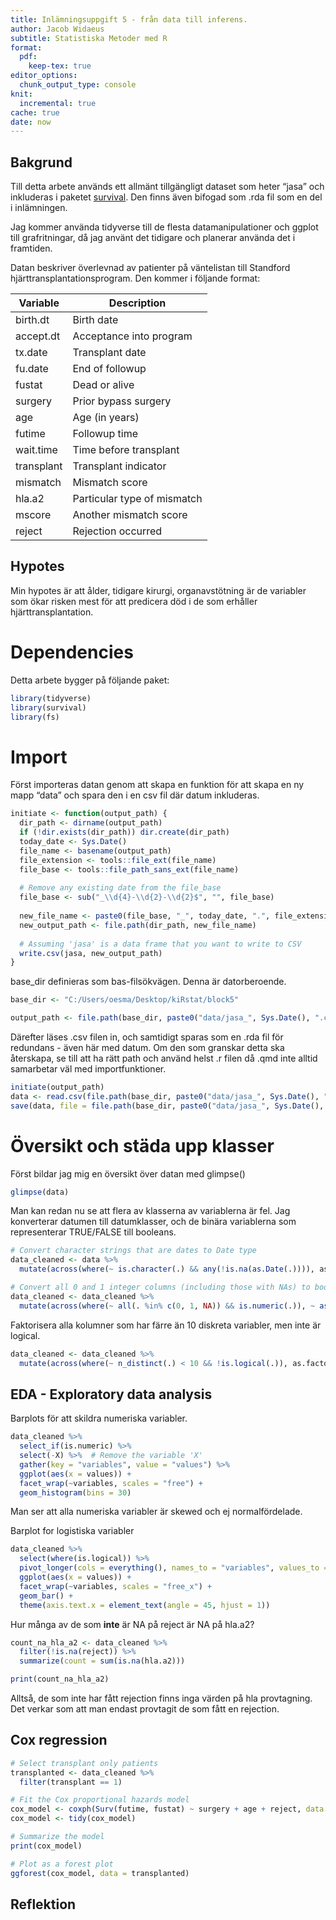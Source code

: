 ```yaml
---
title: Inlämningsuppgift 5 - från data till inferens.
author: Jacob Widaeus
subtitle: Statistiska Metoder med R
format:
  pdf:
    keep-tex: true
editor_options:
  chunk_output_type: console
knit:
  incremental: true
cache: true
date: now
---
```

## Bakgrund
Till detta arbete används ett allmänt tillgängligt dataset som heter "jasa" och inkluderas i paketet [survival](https://cran.r-project.org/web/packages/survival/index.html). Den finns även bifogad som .rda fil som en del i inlämningen.

Jag kommer använda tidyverse till de flesta datamanipulationer och ggplot till grafritningar, då jag använt det tidigare och planerar använda det i framtiden.

Datan beskriver överlevnad av patienter på väntelistan till Standford hjärttransplantationsprogram.
Den kommer i följande format:


| Variable    | Description                    |
|-------------|--------------------------------|
| birth.dt    | Birth date                     |
| accept.dt   | Acceptance into program        |
| tx.date     | Transplant date                |
| fu.date     | End of followup                |
| fustat      | Dead or alive                  |
| surgery     | Prior bypass surgery           |
| age         | Age (in years)                 |
| futime      | Followup time                  |
| wait.time   | Time before transplant         |
| transplant  | Transplant indicator           |
| mismatch    | Mismatch score                 |
| hla.a2      | Particular type of mismatch    |
| mscore      | Another mismatch score         |
| reject      | Rejection occurred             |


## Hypotes
Min hypotes är att ålder, tidigare kirurgi, organavstötning är de variabler som ökar risken mest för att predicera död i de som erhåller hjärttransplantation.

# Dependencies
Detta arbete bygger på följande paket:
```r
library(tidyverse)
library(survival)
library(fs)
```

# Import
Först importeras datan genom att skapa en funktion för att skapa en ny mapp "data" och spara den i en csv fil där datum inkluderas.
```r
initiate <- function(output_path) {
  dir_path <- dirname(output_path)
  if (!dir.exists(dir_path)) dir.create(dir_path)
  today_date <- Sys.Date()
  file_name <- basename(output_path)
  file_extension <- tools::file_ext(file_name)
  file_base <- tools::file_path_sans_ext(file_name)
  
  # Remove any existing date from the file_base
  file_base <- sub("_\\d{4}-\\d{2}-\\d{2}$", "", file_base)
  
  new_file_name <- paste0(file_base, "_", today_date, ".", file_extension)
  new_output_path <- file.path(dir_path, new_file_name)
  
  # Assuming 'jasa' is a data frame that you want to write to CSV
  write.csv(jasa, new_output_path)
}
```

base_dir definieras som bas-filsökvägen. Denna är datorberoende.
```r
base_dir <- "C:/Users/oesma/Desktop/kiRstat/block5"
```
```r
output_path <- file.path(base_dir, paste0("data/jasa_", Sys.Date(), ".csv"))
```
Därefter läses .csv filen in, och samtidigt sparas som en .rda fil för redundans - även här med datum. Om den som granskar detta ska återskapa, se till att ha rätt path och använd helst .r filen då .qmd inte alltid samarbetar väl med importfunktioner.
```r
initiate(output_path)
data <- read.csv(file.path(base_dir, paste0("data/jasa_", Sys.Date(), ".csv")))
save(data, file = file.path(base_dir, paste0("data/jasa_", Sys.Date(), ".rda")))
```

# Översikt och städa upp klasser
Först bildar jag mig en översikt över datan med glimpse()
```r
glimpse(data)
```
Man kan redan nu se att flera av klasserna av variablerna är fel. Jag konverterar datumen till datumklasser, och de binära variablerna som representerar TRUE/FALSE till booleans.
```r
# Convert character strings that are dates to Date type
data_cleaned <- data %>%
  mutate(across(where(~ is.character(.) && any(!is.na(as.Date(.)))), as.Date))

# Convert all 0 and 1 integer columns (including those with NAs) to booleans
data_cleaned <- data_cleaned %>%
  mutate(across(where(~ all(. %in% c(0, 1, NA)) && is.numeric(.)), ~ as.logical(.)))
```
Faktorisera alla kolumner som har färre än 10 diskreta variabler, men inte är logical.
```r
data_cleaned <- data_cleaned %>%
  mutate(across(where(~ n_distinct(.) < 10 && !is.logical(.)), as.factor))
```

## EDA - Exploratory data analysis

Barplots för att skildra numeriska variabler.
```r
data_cleaned %>%
  select_if(is.numeric) %>%
  select(-X) %>%  # Remove the variable 'X'
  gather(key = "variables", value = "values") %>%
  ggplot(aes(x = values)) +
  facet_wrap(~variables, scales = "free") +
  geom_histogram(bins = 30)
```
Man ser att alla numeriska variabler är skewed och ej normalfördelade.

Barplot for logistiska variabler
```r
data_cleaned %>%
  select(where(is.logical)) %>%
  pivot_longer(cols = everything(), names_to = "variables", values_to = "values") %>% #nolint
  ggplot(aes(x = values)) +
  facet_wrap(~variables, scales = "free_x") +
  geom_bar() +
  theme(axis.text.x = element_text(angle = 45, hjust = 1))
```
Hur många av de som **inte** är NA på reject är NA på hla.a2?
```r
count_na_hla_a2 <- data_cleaned %>%
  filter(!is.na(reject)) %>%
  summarize(count = sum(is.na(hla.a2)))

print(count_na_hla_a2)
```
Alltså, de som inte har fått rejection finns inga värden på hla provtagning.
Det verkar som att man endast provtagit de som fått en rejection.

## Cox regression

```r
# Select transplant only patients
transplanted <- data_cleaned %>%
  filter(transplant == 1)

# Fit the Cox proportional hazards model
cox_model <- coxph(Surv(futime, fustat) ~ surgery + age + reject, data = transplanted)
cox_model <- tidy(cox_model)

# Summarize the model
print(cox_model)

# Plot as a forest plot
ggforest(cox_model, data = transplanted)
```


## Reflektion
